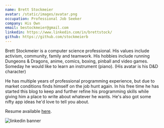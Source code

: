 ```yaml
---
name: Brett Stockmeier
avatar: /static/images/avatar.png
occupation: Professional Job Seeker
company: His Own
email: bestockmeier@gmail.com
linkedin: https://www.linkedin.com/in/brettstock/
github: https://github.com/stockmeierb
---
```


Brett Stockmeier is a computer science professional. His values include activism, community, family and teamwork. His hobbies include running Dungeons & Dragons, anime, comics, boxing, pinball and video games. Someday he would like to learn an instrument (piano). (His avatar is his D&D character)

He has multiple years of professional programming experience, but due to market conditions finds himself on the job hunt again. In his free time he has started this blog to keep and further refine his programming skills while giving him a place to write about whatever he wants. He's also got some nifty app ideas he'd love to tell you about.

Resume available [here](https://drive.google.com/file/d/1brIlULOvAhumdHBNT00aWQisqnPUf3nM/view?usp=share_link).


![linkedin banner](/Users/brettstock/workspace/stockmeierb.github.io/public/static/images/linkedIn-banner.png)